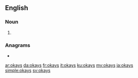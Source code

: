 ==English==

===Noun===
{{head|en|noun plural form}}

# {{plural of|okay|lang=en}}

===Anagrams===
* {{l|en|kayos}}

[[ar:okays]]
[[da:okays]]
[[fr:okays]]
[[it:okays]]
[[ku:okays]]
[[my:okays]]
[[ja:okays]]
[[simple:okays]]
[[sv:okays]]
